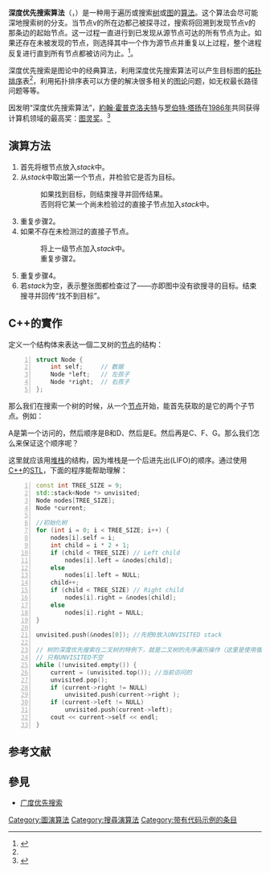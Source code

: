 {{NoteTA
|G1 = IT
}}
{{Algorithms
|Name = 深度优先搜索
|Image = [[File:Depth-first-tree.svg|none]]
|Caption = 節點進行深度优先搜索的順序
|Class = [[搜索演算法|搜索演算法]]
|DataStructure = [[圖|圖]]
|TimeComp = <math>O(b^m)</math>
|SpaceComp = <math>O(bm)</math>
|Optimal = 否
|Complete = 是
|Var1 = <math>b</math>
|Def1=[[分支因子|分支係數]]
|Var2=<math>m</math>
|Def2=圖的最大深度
}}
{{图算法}}
'''深度优先搜索算法'''（{{lang-en|Depth-First-Search}}，{{lang|en|DFS}}）是一种用于遍历或搜索[[树_(数据结构)|树]]或[[图_(数学)|图]]的[[算法|算法]]。这个算法会尽可能深地搜索树的分支。当节点v的所在边都己被探寻过，搜索将回溯到发现节点v的那条边的起始节点。这一过程一直进行到已发现从源节点可达的所有节点为止。如果还存在未被发现的节点，则选择其中一个作为源节点并重复以上过程，整个进程反复进行直到所有节点都被访问为止。<ref name="ItoA">{{Cite book|title=Introduction to Algorithms|isbn=978-7-111-40701-0|trans-title=算法导论}}</ref>{{Rp|page=603}}{{FACT|这种算法不会根据图的结构等信息调整执行策略|time=2020-03-18}}。

深度优先搜索是图论中的经典算法，利用深度优先搜索算法可以产生目标图的[[拓扑排序|拓扑排序]]表<ref name="ItoA" />{{Rp|page=612}}，利用拓扑排序表可以方便的解决很多相关的[[图论|图论]]问题，如无权最长路径问题等等。

因发明“深度优先搜索算法”，[[約翰·霍普克洛夫特|約翰·霍普克洛夫特]]与[[罗伯特·塔扬|罗伯特·塔扬]]在[[1986年|1986年]]共同获得计算机领域的最高奖：[[图灵奖|图灵奖]]。<ref>{{cite web |url=https://amturing.acm.org/award_winners/tarjan_1092048.cfm |title=Robert E Tarjan - A.M. Turing Award Winner |language=en |accessdate=2017-10-29 |archive-date=2017-10-30 |archive-url=https://web.archive.org/web/20171030003443/https://amturing.acm.org/award_winners/tarjan_1092048.cfm |dead-url=no }}</ref>

== 演算方法 ==
# 首先将根节点放入<var>stack</var>中。
# 从<var>stack</var>中取出第一个节点，并检验它是否为目标。
#: 如果找到目标，则结束搜寻并回传结果。
#: 否则将它某一个尚未检验过的直接子节点加入<var>stack</var>中。
# 重复步骤2。
# 如果不存在未检测过的直接子节点。
#: 将上一级节点加入<var>stack</var>中。
#: 重复步骤2。
# 重复步骤4。
# 若<var>stack</var>为空，表示整张图都检查过了——亦即图中没有欲搜寻的目标。结束搜寻并回传“找不到目标”。

== C++的實作 ==
定义一个结构体来表达一個二叉树的[[节点|节点]]的结构：
<syntaxhighlight lang="cpp" line="1">
struct Node {
    int self;     // 数据
    Node *left;   // 左孩子
    Node *right;  // 右孩子
};
</syntaxhighlight>
那么我们在搜索一个树的时候，从一个[[节点|节点]]开始，能首先获取的是它的两个子节点。例如：
{{cquote|
                  A
            B           C
       D   E          F   G
                                       }}

A是第一个访问的，然后顺序是B和D、然后是E。然后再是C、F、G。那么我们怎么来保证这个顺序呢？

这里就应该用[[堆栈|堆栈]]的结构，因为堆栈是一个后进先出(LIFO)的顺序。通过使用[[C++|C++]]的[[標準模板庫|STL]]，下面的程序能帮助理解：
<syntaxhighlight lang="cpp" line="1">
const int TREE_SIZE = 9;
std::stack<Node *> unvisited;
Node nodes[TREE_SIZE];
Node *current;

//初始化树
for (int i = 0; i < TREE_SIZE; i++) {
    nodes[i].self = i;
    int child = i * 2 + 1;
    if (child < TREE_SIZE) // Left child
        nodes[i].left = &nodes[child];
    else
        nodes[i].left = NULL;
    child++;
    if (child < TREE_SIZE) // Right child
        nodes[i].right = &nodes[child];
    else
        nodes[i].right = NULL;
}

unvisited.push(&nodes[0]); //先把0放入UNVISITED stack

// 树的深度优先搜索在二叉树的特例下，就是二叉树的先序遍历操作（这里是使用循环实现）
// 只有UNVISITED不空
while (!unvisited.empty()) {
    current = (unvisited.top()); //当前访问的
    unvisited.pop();
    if (current->right != NULL)
        unvisited.push(current->right );
    if (current->left != NULL)
        unvisited.push(current->left);
    cout << current->self << endl;
}
</syntaxhighlight>

== 参考文献 ==
{{Reflist}}

== 參見 ==
* [[广度优先搜索|广度优先搜索]]

{{算法}}

[[Category:圖演算法|Category:圖演算法]]
[[Category:搜尋演算法|Category:搜尋演算法]]
[[Category:带有代码示例的条目|Category:带有代码示例的条目]]